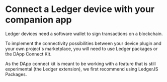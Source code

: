 
# Connect a Ledger device with your companion app

Ledger devices need a software wallet to sign transactions on a blockchain. 

To implement the connectivity possibilities between your device plugin and your own project's marketplace, you will need to use Ledger packages or the DApp Connect Kit.

<Callout type="info" emoji="👉">
  As the DApp connect kit is meant to be working with a feature that is still experimental (the Ledger extension), we first recommend using LedgerJS Packages. 
</Callout>


<Cards num={2}>
  <Card
    title="LedgerJS packages"
    href="/signing-devices/connectivity/ledgerJS"
  />
  <Card
    title="DApp Connect Kit"
    href="/signing-devices/connectivity/connect-kit"
  />
</Cards>